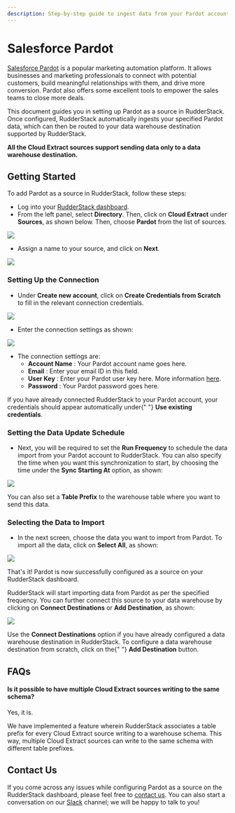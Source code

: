 ```yaml
---
description: Step-by-step guide to ingest data from your Pardot account into RudderStack.
---
```


# Salesforce Pardot

[Salesforce Pardot](https://www.pardot.com/) is a popular marketing automation platform. It allows businesses and marketing professionals to connect with potential customers, build meaningful relationships with them, and drive more conversion. Pardot also offers some excellent tools to empower the sales teams to close more deals.

This document guides you in setting up Pardot as a source in RudderStack. Once configured, RudderStack automatically ingests your specified Pardot data, which can then be routed to your data warehouse destination supported by RudderStack.

<div class="infoBlock">

<strong>All the Cloud Extract sources support sending data only to a data warehouse destination.</strong>

</div>

## Getting Started

To add Pardot as a source in RudderStack, follow these steps:

- Log into your [RudderStack dashboard](https://app.rudderlabs.com/signup?type=freetrial).
- From the left panel, select **Directory**. Then, click on **Cloud Extract** under **Sources**, as shown below. Then, choose **Pardot** from the list of sources.

<img src="../../images/assets/1 (13).png" />

- Assign a name to your source, and click on **Next**.

<img src="../../images/assets/2 (16).png" />

### Setting Up the Connection

- Under **Create new account**, click on **Create Credentials from Scratch** to fill in the relevant connection credentials.

<img src="../../images/assets/3 (15).png" />

- Enter the connection settings as shown:

<img src="../../images/assets/3.1.png" />

- The connection settings are:
  - **Account Name** : Your Pardot account name goes here.
  - **Email** : Enter your email ID in this field.
  - **User Key** : Enter your Pardot user key here. More information [here](https://kb.builtwith.com/pardot/find-your-api-user-key-on-pardot/).
  - **Password** : Your Pardot password goes here.

<div class="successBlock">

  If you have already connected RudderStack to your Pardot account, your
  credentials should appear automatically under{" "}
  <strong>Use existing credentials</strong>.
</div>

### Setting the Data Update Schedule

- Next, you will be required to set the **Run Frequency** to schedule the data import from your Pardot account to RudderStack. You can also specify the time when you want this synchronization to start, by choosing the time under the **Sync Starting At** option, as shown:

<img src="../../images/assets/4 (13).png" />

<div class="successBlock">

  You can also set a <strong>Table Prefix</strong> to the warehouse table where
  you want to send this data.
</div>

### Selecting the Data to Import

- In the next screen, choose the data you want to import from Pardot. To import all the data, click on **Select All**, as shown:

<img src="../../images/assets/5 (13).png" />

That's it! Pardot is now successfully configured as a source on your RudderStack dashboard.

RudderStack will start importing data from Pardot as per the specified frequency. You can further connect this source to your data warehouse by clicking on **Connect Destinations** or **Add Destination**, as shown:

<img src="../../images/assets/6 (13).png" />

<div class="successBlock">

  Use the <strong>Connect Destinations</strong> option if you have already
  configured a data warehouse destination in RudderStack. To configure a data
  warehouse destination from scratch, click on the{" "}
  <strong>Add Destination</strong> button.
</div>

## FAQs

#### Is it possible to have multiple Cloud Extract sources writing to the same schema?

Yes, it is.

We have implemented a feature wherein RudderStack associates a table prefix for every Cloud Extract source writing to a warehouse schema. This way, multiple Cloud Extract sources can write to the same schema with different table prefixes.

## Contact Us

If you come across any issues while configuring Pardot as a source on the RudderStack dashboard, please feel free to [contact us](mailto:%20docs@rudderstack.com). You can also start a conversation on our [Slack](https://rudderstack.com/join-rudderstack-slack-community) channel; we will be happy to talk to you!
